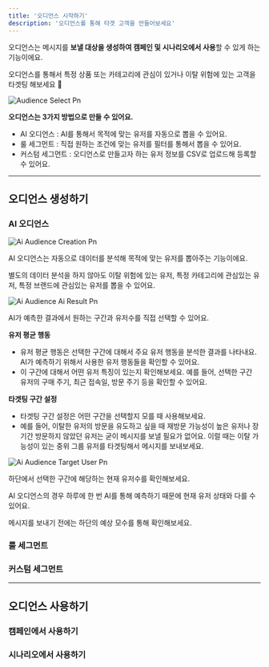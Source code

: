 ```yaml
---
title: '오디언스 시작하기'
description: '오디언스를 통해 타겟 고객을 만들어보세요'
---
```


오디언스는 메시지를 **보낼 대상을 생성하여 캠페인 및 시나리오에서 사용**할 수 있게 하는 기능이에요.

오디언스를 통해서 특정 상품 또는 카테고리에 관심이 있거나 이탈 위험에 있는 고객을 타겟팅 해보세요 🎯


![Audience Select Pn](/images/audience_select.png)

**오디언스는 3가지 방법으로 만들 수 있어요.**

- AI 오디언스 : AI를 통해서 목적에 맞는 유저를 자동으로 뽑을 수 있어요.
- 룰 세그먼트 : 직접 원하는 조건에 맞는 유저를 필터를 통해서 뽑을 수 있어요.
- 커스텀 세그먼트 : 오디언스로 만들고자 하는 유저 정보를 CSV로 업로드해 등록할 수 있어요.

---

## 오디언스 생성하기

### AI 오디언스

![Ai Audience Creation Pn](/images/ai_audience_creation.png)

AI 오디언스는 자동으로 데이터를 분석해 목적에 맞는 유저를 뽑아주는 기능이에요.

별도의 데이터 분석을 하지 않아도 이탈 위험에 있는 유저, 특정 카테고리에 관심있는 유저, 특정 브랜드에 관심있는 유저를 뽑을 수 있어요.

![Ai Audience Ai Result Pn](/images/ai_audience_ai_result.png)

AI가 예측한 결과에서 원하는 구간과 유저수를 직접 선택할 수 있어요.

**유저 평균 행동**

- 유저 평균 행동은 선택한 구간에 대해서 주요 유저 행동을 분석한 결과를 나타내요. AI가 예측하기 위해서 사용한 유저 행동들을 확인할 수 있어요.
- 이 구간에 대해서 어떤 유저 특징이 있는지 확인해보세요. 예를 들어, 선택한 구간 유저의 구매 주기, 최근 접속일, 방문 주기 등을 확인할 수 있어요.

**타겟팅 구간 설정**

- 타겟팅 구간 설정은 어떤 구간을 선택할지 모를 때 사용해보세요.
- 예를 들어, 이탈한 유저의 방문을 유도하고 싶을 때 재방문 가능성이 높은 유저나 장기간 방문하지 않았던 유저는 굳이 메시지를 보낼 필요가 없어요. 이럴 때는 이탈 가능성이 있는 중위 그룹 유저를 타겟팅해서 메시지를 보내보세요.

![Ai Audience Target User Pn](/images/ai_audience_target_user.png)

하단에서 선택한 구간에 해당하는 현재 유저수를 확인해보세요.

AI 오디언스의 경우 하루에 한 번 AI를 통해 예측하기 때문에 현재 유저 상태와 다를 수 있어요.

메시지를 보내기 전에는 하단의 예상 모수를 통해 확인해보세요.

### 룰 세그먼트

### 커스텀 세그먼트

---

## 오디언스 사용하기

### 캠페인에서 사용하기

### 시나리오에서 사용하기